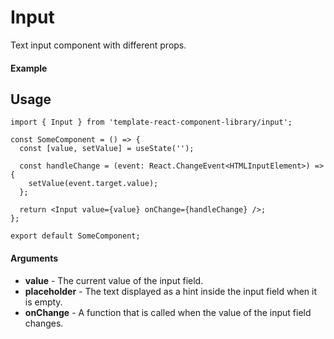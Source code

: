 
<Meta of={Input} title="Input" />

# Input

Text input component with different props.

#### Example

<Canvas of={Input.InputWithText} />

## Usage

```tsx
import { Input } from 'template-react-component-library/input';

const SomeComponent = () => {
  const [value, setValue] = useState('');

  const handleChange = (event: React.ChangeEvent<HTMLInputElement>) => {
    setValue(event.target.value);
  };

  return <Input value={value} onChange={handleChange} />;
};

export default SomeComponent;
```

#### Arguments

- **value** - The current value of the input field.
- **placeholder** - The text displayed as a hint inside the input field when it is empty.
- **onChange** - A function that is called when the value of the input field changes.
